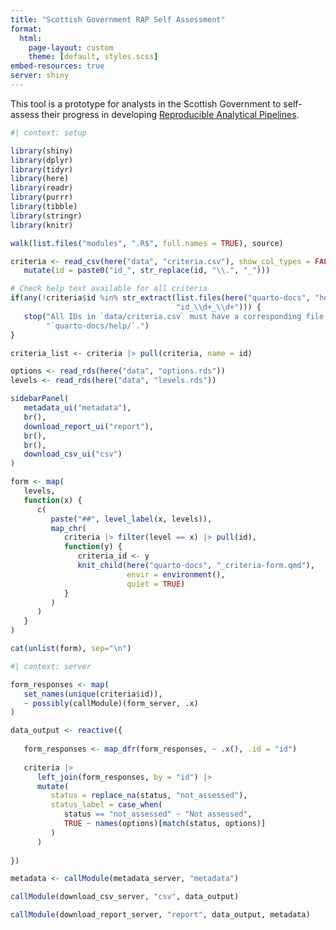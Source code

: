 ```yaml
---
title: "Scottish Government RAP Self Assessment"
format:
  html:
    page-layout: custom
    theme: [default, styles.scss]
embed-resources: true
server: shiny
---
```


This tool is a prototype for analysts in the Scottish Government to self-assess their progress in developing [Reproducible Analytical Pipelines](https://analysisfunction.civilservice.gov.uk/support/reproducible-analytical-pipelines/).

    
```r
#| context: setup

library(shiny)
library(dplyr)
library(tidyr)
library(here)
library(readr)
library(purrr)
library(tibble)
library(stringr)
library(knitr)

walk(list.files("modules", ".R$", full.names = TRUE), source)

criteria <- read_csv(here("data", "criteria.csv"), show_col_types = FALSE) |>
   mutate(id = paste0("id_", str_replace(id, "\\.", "_")))

# Check help text available for all criteria
if(any(!criteria$id %in% str_extract(list.files(here("quarto-docs", "help")), 
                                     "id_\\d+_\\d+"))) {
   stop("All IDs in `data/criteria.csv` must have a corresponding file in ", 
        "`quarto-docs/help/`.")
}

criteria_list <- criteria |> pull(criteria, name = id)

options <- read_rds(here("data", "options.rds"))
levels <- read_rds(here("data", "levels.rds"))
```

::: {.panel-sidebar}
```r
sidebarPanel(
   metadata_ui("metadata"),
   br(),
   download_report_ui("report"),
   br(),
   br(),
   download_csv_ui("csv")
)
```
:::

::: {.panel-center}

```r
form <- map(
   levels,
   function(x) {
      c(
         paste("##", level_label(x, levels)),
         map_chr(
            criteria |> filter(level == x) |> pull(id),
            function(y) {
               criteria_id <- y
               knit_child(here("quarto-docs", "_criteria-form.qmd"),
                          envir = environment(),
                          quiet = TRUE)
            }
         )
      )
   }
)

cat(unlist(form), sep="\n")
```

:::

```r
#| context: server

form_responses <- map(
   set_names(unique(criteria$id)),
   ~ possibly(callModule)(form_server, .x)
)

data_output <- reactive({
   
   form_responses <- map_dfr(form_responses, ~ .x(), .id = "id")
   
   criteria |>
      left_join(form_responses, by = "id") |>
      mutate(
         status = replace_na(status, "not_assessed"),
         status_label = case_when(
            status == "not_assessed" ~ "Not assessed",
            TRUE ~ names(options)[match(status, options)]
         )
      )
   
})

metadata <- callModule(metadata_server, "metadata")

callModule(download_csv_server, "csv", data_output)

callModule(download_report_server, "report", data_output, metadata)
```
